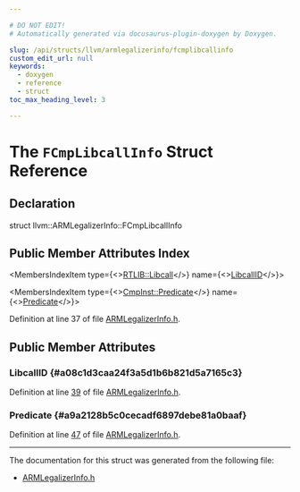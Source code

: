 ```yaml
---

# DO NOT EDIT!
# Automatically generated via docusaurus-plugin-doxygen by Doxygen.

slug: /api/structs/llvm/armlegalizerinfo/fcmplibcallinfo
custom_edit_url: null
keywords:
  - doxygen
  - reference
  - struct
toc_max_heading_level: 3

---
```





# The `FCmpLibcallInfo` Struct Reference

<DoxygenPage pluginConfig={pluginConfig}>



## Declaration

<CodeBlock>struct llvm::ARMLegalizerInfo::FCmpLibcallInfo</CodeBlock>

## Public Member Attributes Index

<MembersIndex>

<MembersIndexItem
  type={<><a href="/docs/api/namespaces/llvm/rtlib/#a50a0bab21f1d14a86a1483ec283e4447">RTLIB::Libcall</a></>}
  name={<><a href="#a08c1d3caa24f3a5d1b6b821d5a7165c3">LibcallID</a></>}>
</MembersIndexItem>

<MembersIndexItem
  type={<><a href="/docs/api/classes/llvm/cmpinst/#a2be3583dac92a031fa1458d4d992c78b">CmpInst::Predicate</a></>}
  name={<><a href="#a9a2128b5c0cecadf6897debe81a0baaf">Predicate</a></>}>
</MembersIndexItem>

</MembersIndex>


Definition at line 37 of file <a href="/docs/api/files/lib/lib/target/lib/target/arm/armlegalizerinfo-h">ARMLegalizerInfo.h</a>.

<SectionDefinition>

## Public Member Attributes

### LibcallID {#a08c1d3caa24f3a5d1b6b821d5a7165c3}

<MemberDefinition
  prototype="RTLIB::Libcall llvm::ARMLegalizerInfo::FCmpLibcallInfo::LibcallID">

Definition at line <a href="/docs/api/files/lib/lib/target/lib/target/arm/armlegalizerinfo-h/#l00039">39</a> of file <a href="/docs/api/files/lib/lib/target/lib/target/arm/armlegalizerinfo-h">ARMLegalizerInfo.h</a>.
</MemberDefinition>

### Predicate {#a9a2128b5c0cecadf6897debe81a0baaf}

<MemberDefinition
  prototype="CmpInst::Predicate llvm::ARMLegalizerInfo::FCmpLibcallInfo::Predicate">

Definition at line <a href="/docs/api/files/lib/lib/target/lib/target/arm/armlegalizerinfo-h/#l00047">47</a> of file <a href="/docs/api/files/lib/lib/target/lib/target/arm/armlegalizerinfo-h">ARMLegalizerInfo.h</a>.
</MemberDefinition>

</SectionDefinition>

<hr/>

The documentation for this struct was generated from the following file:

<ul>
<li><a href="/docs/api/files/lib/lib/target/lib/target/arm/armlegalizerinfo-h">ARMLegalizerInfo.h</a></li>
</ul>

</DoxygenPage>
